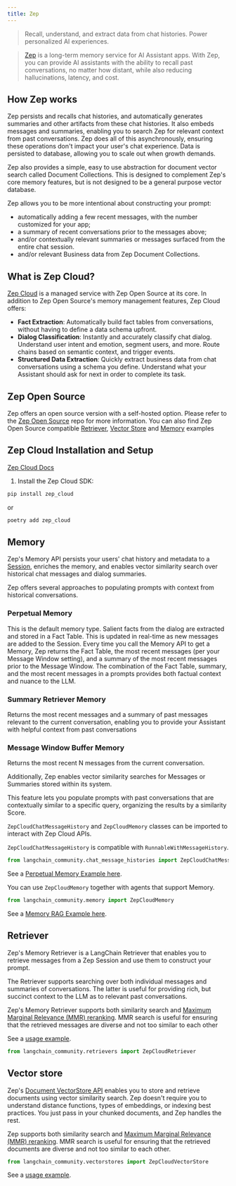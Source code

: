 ```yaml
---
title: Zep
---
```


> Recall, understand, and extract data from chat histories. Power personalized AI experiences.

>[Zep](https://www.getzep.com) is a long-term memory service for AI Assistant apps.
> With Zep, you can provide AI assistants with the ability to recall past conversations, no matter how distant,
> while also reducing hallucinations, latency, and cost.

## How Zep works

Zep persists and recalls chat histories, and automatically generates summaries and other artifacts from these chat histories.
It also embeds messages and summaries, enabling you to search Zep for relevant context from past conversations.
Zep does all of this asynchronously, ensuring these operations don't impact your user's chat experience.
Data is persisted to database, allowing you to scale out when growth demands.

Zep also provides a simple, easy to use abstraction for document vector search called Document Collections.
This is designed to complement Zep's core memory features, but is not designed to be a general purpose vector database.

Zep allows you to be more intentional about constructing your prompt:
- automatically adding a few recent messages, with the number customized for your app;
- a summary of recent conversations prior to the messages above;
- and/or contextually relevant summaries or messages surfaced from the entire chat session.
- and/or relevant Business data from Zep Document Collections.

## What is Zep Cloud?
[Zep Cloud](https://www.getzep.com) is a managed service with Zep Open Source at its core.
In addition to Zep Open Source's memory management features, Zep Cloud offers:
- **Fact Extraction**: Automatically build fact tables from conversations, without having to define a data schema upfront.
- **Dialog Classification**: Instantly and accurately classify chat dialog. Understand user intent and emotion, segment users, and more. Route chains based on semantic context, and trigger events.
- **Structured Data Extraction**: Quickly extract business data from chat conversations using a schema you define. Understand what your Assistant should ask for next in order to complete its task.



## Zep Open Source
Zep offers an open source version with a self-hosted option.
Please refer to the [Zep Open Source](https://github.com/getzep/zep) repo for more information.
You can also find Zep Open Source compatible [Retriever](/oss/integrations/retrievers/zep_memorystore), [Vector Store](/oss/integrations/vectorstores/zep) and [Memory](/oss/integrations/memory/zep_memory) examples

## Zep Cloud Installation and Setup

[Zep Cloud Docs](https://help.getzep.com)

1. Install the Zep Cloud SDK:

```bash
pip install zep_cloud
```
or
```bash
poetry add zep_cloud
```

## Memory

Zep's Memory API persists your users' chat history and metadata to a [Session](https://help.getzep.com/chat-history-memory/sessions), enriches the memory, and
enables vector similarity search over historical chat messages and dialog summaries.

Zep offers several approaches to populating prompts with context from historical conversations.

### Perpetual Memory
This is the default memory type.
Salient facts from the dialog are extracted and stored in a Fact Table.
This is updated in real-time as new messages are added to the Session.
Every time you call the Memory API to get a Memory, Zep returns the Fact Table, the most recent messages (per your Message Window setting), and a summary of the most recent messages prior to the Message Window.
The combination of the Fact Table, summary, and the most recent messages in a prompts provides both factual context and nuance to the LLM.

### Summary Retriever Memory
Returns the most recent messages and a summary of past messages relevant to the current conversation,
enabling you to provide your Assistant with helpful context from past conversations

### Message Window Buffer Memory
Returns the most recent N messages from the current conversation.

Additionally, Zep enables vector similarity searches for Messages or Summaries stored within its system.

This feature lets you populate prompts with past conversations that are contextually similar to a specific query,
organizing the results by a similarity Score.

`ZepCloudChatMessageHistory` and `ZepCloudMemory` classes can be imported to interact with Zep Cloud APIs.

`ZepCloudChatMessageHistory` is compatible with `RunnableWithMessageHistory`.
```python
from langchain_community.chat_message_histories import ZepCloudChatMessageHistory
```

See a [Perpetual Memory Example here](/oss/integrations/memory/zep_cloud_chat_message_history).

You can use `ZepCloudMemory` together with agents that support Memory.
```python
from langchain_community.memory import ZepCloudMemory
```

See a [Memory RAG Example here](/oss/integrations/memory/zep_memory_cloud).

## Retriever

Zep's Memory Retriever is a LangChain Retriever that enables you to retrieve messages from a Zep Session and use them to construct your prompt.

The Retriever supports searching over both individual messages and summaries of conversations. The latter is useful for providing rich, but succinct context to the LLM as to relevant past conversations.

Zep's Memory Retriever supports both similarity search and [Maximum Marginal Relevance (MMR) reranking](https://help.getzep.com/working-with-search#how-zeps-mmr-re-ranking-works). MMR search is useful for ensuring that the retrieved messages are diverse and not too similar to each other

See a [usage example](/oss/integrations/retrievers/zep_cloud_memorystore).

```python
from langchain_community.retrievers import ZepCloudRetriever
```

## Vector store

Zep's [Document VectorStore API](https://help.getzep.com/document-collections) enables you to store and retrieve documents using vector similarity search. Zep doesn't require you to understand
distance functions, types of embeddings, or indexing best practices. You just pass in your chunked documents, and Zep handles the rest.

Zep supports both similarity search and [Maximum Marginal Relevance (MMR) reranking](https://help.getzep.com/working-with-search#how-zeps-mmr-re-ranking-works).
MMR search is useful for ensuring that the retrieved documents are diverse and not too similar to each other.

```python
from langchain_community.vectorstores import ZepCloudVectorStore
```

See a [usage example](/oss/integrations/vectorstores/zep_cloud).
